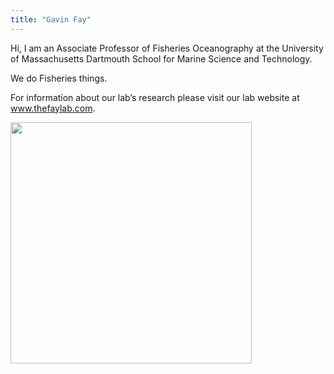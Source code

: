 ```yaml
---
title: "Gavin Fay"
---
```


Hi, I am an Associate Professor of Fisheries Oceanography at the University of Massachusetts Dartmouth School for Marine Science and Technology.

We do Fisheries things.

For information about our lab's research please visit our lab website at [www.thefaylab.com](www.thefaylab.com).

![](images/paste-C28C2CD8.png){width="386"}
